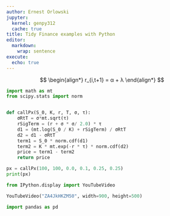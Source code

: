 ```yaml
---
author: Ernest Orlowski
jupyter:
  kernel: genpy312
  cache: true
title: Tidy Finance examples with Python
editor:
  markdown:
    wrap: sentence
execute:
  echo: true
---
```


$$
\begin{align*}
r_{i,t+1} = α + λ
\end{align*}
$$

```python
import math as mt
from scipy.stats import norm


def callPx(S_0, K, r, T, σ, τ):
    σRtT = σ*mt.sqrt(τ)
    rSigTerm = (r + σ * σ/ 2.0) * τ
    d1 = (mt.log(S_0 / K) + rSigTerm) / σRtT
    d2 = d1 - σRtT
    term1 = S_0 * norm.cdf(d1)
    term2 = K * mt.exp(-r * τ) * norm.cdf(d2)
    price = term1 - term2
    return price
```

```python
px = callPx(100, 100, 0.0, 0.1, 0.25, 0.25)
print(px)
```

```python
from IPython.display import YouTubeVideo

YouTubeVideo("ZA4JkHKZM50", width=900, height=500)
```

```python
import pandas as pd

```





